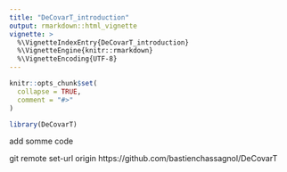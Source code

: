 ```yaml
---
title: "DeCovarT_introduction"
output: rmarkdown::html_vignette
vignette: >
  %\VignetteIndexEntry{DeCovarT_introduction}
  %\VignetteEngine{knitr::rmarkdown}
  %\VignetteEncoding{UTF-8}
---
```


```r
knitr::opts_chunk$set(
  collapse = TRUE,
  comment = "#>"
)
```

```r
library(DeCovarT)
```


add somme code

git remote set-url origin https://github.com/bastienchassagnol/DeCovarT
